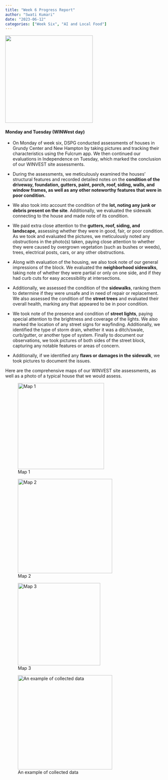 ```yaml
---
title: "Week 6 Progress Report" 
author: "Swati Kumari" 
date: "2023-06-12" 
categories: ["Week Six", "AI and Local Food"] 
---
```


![](/posts/5th_week_wrap_up/images/12-weeks-w6.jpg){fig-align="center" width="278"}

#### **Monday and Tuesday (WINWest day)**

-   On Monday of week six, DSPG conducted assessments of houses in Grundy Center and New Hampton by taking pictures and tracking their characteristics using the Fulcrum app. We then continued our evaluations in Independence on Tuesday, which marked the conclusion of our WINVEST site assessments.

-   During the assessments, we meticulously examined the houses' structural features and recorded detailed notes on the **condition of the driveway, foundation, gutters, paint, porch, roof, siding, walls, and window frames, as well as any other noteworthy features that were in poor condition.**

-   We also took into account the condition of the **lot, noting any junk or debris present on the site**. Additionally, we evaluated the sidewalk connecting to the house and made note of its condition.

-   We paid extra close attention to the **gutters, roof, siding, and landscape,** assessing whether they were in good, fair, or poor condition. As we took and evaluated the pictures, we meticulously noted any obstructions in the photo(s) taken, paying close attention to whether they were caused by overgrown vegetation (such as bushes or weeds), trees, electrical posts, cars, or any other obstructions.

-   Along with evaluation of the housing, we also took note of our general impressions of the block. We evaluated the **neighborhood sidewalks**, taking note of whether they were partial or only on one side, and if they had curb cuts for easy accessibility at intersections.

-   Additionally, we assessed the condition of the **sidewalks**, ranking them to determine if they were unsafe and in need of repair or replacement. We also assessed the condition of the **street trees** and evaluated their overall health, marking any that appeared to be in poor condition.

-   We took note of the presence and condition of **street lights**, paying special attention to the brightness and coverage of the lights. We also marked the location of any street signs for wayfinding. Additionally, we identified the type of storm drain, whether it was a ditch/swale, curb/gutter, or another type of system. Finally to document our observations, we took pictures of both sides of the street block, capturing any notable features or areas of concern.

-   Additionally, if we identified any **flaws or damages in the sidewalk**, we took pictures to document the issues.

Here are the comprehensive maps of our WINVEST site assessments, as well as a photo of a typical house that we would assess.

::: {layout-ncol="2" style="Red"}
![ Map 1](images/MicrosoftTeams-image%20(5)-02.png "Test Caption"){width="274"}

![ Map 2](images/MicrosoftTeams-image%20(6).png){width="300"}

![Map 3](images/MicrosoftTeams-image%20(8).png){fig-alt="hey" width="262"}

![An example of collected data](images/MicrosoftTeams-image%20(7)-01.png){style="Blue" width="300"}
:::
